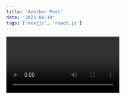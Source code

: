 ```yaml
---
title: 'Another Post'
date: '2023-04-19'
tags: ['nextjs', 'react.js']
---
```


<Video id="6h649f2fB9Q" />

## Table of Contents
* Renders actual, "native" React DOM elements
* Allows you to escape or skip HTML (try toggling the checkboxes above)
* If you escape or skip the HTML, no `dangerouslySetInnerHTML` is used! Yay!

## How about some code?

```js
var React = require('react');
var Markdown = require('react-markdown');
React.render(
  <Markdown source="# Your markdown here" />,
  document.getElementById('content')
);
```
Pretty neat, eh?

<CustomImage src="https://githubusercontent.com/ambbrose/nextjs/main/images/another.JPG" alt="GFY" />
